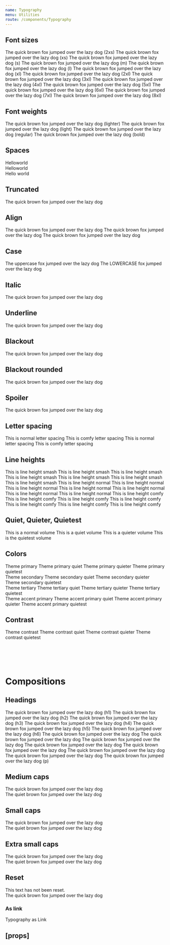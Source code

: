 ```yaml
---
name: Typography
menu: Utilities
route: /components/Typography
---
```



<PageTitle src="components/Typography" title="Typography" />

## Font sizes

<Playground>
  <Rhythm my={1} wrapper="div">
    <Typography size="2xsmall">The quick brown fox jumped over the lazy dog (2xs)</Typography>
  </Rhythm>
  <Rhythm my={1} wrapper="div">
    <Typography size="xsmall">The quick brown fox jumped over the lazy dog (xs)</Typography>
  </Rhythm>
  <Rhythm my={1} wrapper="div">
    <Typography size="small">The quick brown fox jumped over the lazy dog (s)</Typography>
  </Rhythm>
  <Rhythm my={1} wrapper="div">
    <Typography size="medium">The quick brown fox jumped over the lazy dog (m)</Typography>
  </Rhythm>
  <Rhythm my={1} wrapper="div">
    <Typography size="large">The quick brown fox jumped over the lazy dog (l)</Typography>
  </Rhythm>
  <Rhythm my={1} wrapper="div">
    <Typography size="xlarge">The quick brown fox jumped over the lazy dog (xl)</Typography>
  </Rhythm>
  <Rhythm my={1} wrapper="div">
    <Typography size="2xlarge">The quick brown fox jumped over the lazy dog (2xl)</Typography>
  </Rhythm>
  <Rhythm my={1} wrapper="div">
    <Typography size="3xlarge">The quick brown fox jumped over the lazy dog (3xl)</Typography>
  </Rhythm>
  <Rhythm my={1} wrapper="div">
    <Typography size="4xlarge">The quick brown fox jumped over the lazy dog (4xl)</Typography>
  </Rhythm>
  <Rhythm my={1} wrapper="div">
    <Typography size="5xlarge">The quick brown fox jumped over the lazy dog (5xl)</Typography>
  </Rhythm>
  <Rhythm my={1} wrapper="div">
    <Typography size="6xlarge">The quick brown fox jumped over the lazy dog (6xl)</Typography>
  </Rhythm>
  <Rhythm my={1} wrapper="div">
    <Typography size="7xlarge">The quick brown fox jumped over the lazy dog (7xl)</Typography>
  </Rhythm>
  <Rhythm my={1} wrapper="div">
    <Typography size="8xlarge">The quick brown fox jumped over the lazy dog (8xl)</Typography>
  </Rhythm>
</Playground>

## Font weights

<Playground>
  <Rhythm my={1} wrapper="div">
    <Typography size="large" weight="lighter">
      The quick brown fox jumped over the lazy dog (lighter)
    </Typography>
  </Rhythm>
  <Rhythm my={1} wrapper="div">
    <Typography size="large" weight="light">
      The quick brown fox jumped over the lazy dog (light)
    </Typography>
  </Rhythm>
  <Rhythm my={1} wrapper="div">
    <Typography size="large" weight="regular">
      The quick brown fox jumped over the lazy dog (regular)
    </Typography>
  </Rhythm>
  <Rhythm my={1} wrapper="div">
    <Typography size="large" weight="bold">
      The quick brown fox jumped over the lazy dog (bold)
    </Typography>
  </Rhythm>
</Playground>

## Spaces

<Playground>
  <div>
    Hello<Typography variants={['space-before']}>world</Typography>
  </div>
  <div>
    <Typography variants={['space-after']}>Hello</Typography>world
  </div>
  <div>
    <Typography variants={['space-after', 'small-caps']}>Hello</Typography>
    <Typography variants={['space-before', '2xlarge']}>world</Typography>
  </div>
</Playground>

## Truncated

<Playground>
  <Typography as="div" style={{ width: '140px' }} variants="truncated">
    The quick brown fox jumped over the lazy dog
  </Typography>
</Playground>

## Align

<Playground>
  <Typography align="left" as="div">
    The quick brown fox jumped over the lazy dog
  </Typography>
  <Typography align="center" as="div">
    The quick brown fox jumped over the lazy dog
  </Typography>
  <Typography align="right" as="div">
    The quick brown fox jumped over the lazy dog
  </Typography>
</Playground>

## Case

<Playground>
  <Typography as="div" variants="uppercase">
    The uppercase fox jumped over the lazy dog
  </Typography>
  <Typography as="div" variants="lowercase">
    The LOWERCASE fox jumped over the lazy dog
  </Typography>
</Playground>

## Italic

<Playground>
  <Typography variants="italic">The quick brown fox jumped over the lazy dog</Typography>
</Playground>

## Underline

<Playground>
  <Typography variants="underline">The quick brown fox jumped over the lazy dog</Typography>
</Playground>

## Blackout

<Playground>
  <Typography variants="blackout">The quick brown fox jumped over the lazy dog</Typography>
</Playground>

## Blackout rounded

<Playground>
  <Typography variants="blackout-rounded">The quick brown fox jumped over the lazy dog</Typography>
</Playground>

## Spoiler

<Playground>
  <Typography variants="spoiler">The quick brown fox jumped over the lazy dog</Typography>
</Playground>

## Letter spacing

<Playground>
  <Typography as="div">This is normal letter spacing</Typography>
  <Typography as="div" variants="letter-spacing-comfy">
    This is comfy letter spacing
  </Typography>
  <Typography as="div" variants="uppercase">
    This is normal letter spacing
  </Typography>
  <Typography as="div" variants={['letter-spacing-comfy', 'uppercase']}>
    This is comfy letter spacing
  </Typography>
</Playground>

## Line heights

<Playground>
  <Rhythm my={2} style={{ maxWidth: '400px' }}>
    <Typography as="div" variants="line-height-smash">
      This is line height smash This is line height smash This is line height smash This is line height smash This is
      line height smash This is line height smash This is line height smash
    </Typography>
    <Typography as="div" variants="line-height-normal">
      This is line height normal This is line height normal This is line height normal This is line height normal This
      is line height normal This is line height normal This is line height normal
    </Typography>
    <Typography as="div" variants="line-height-comfy">
      This is line height comfy This is line height comfy This is line height comfy This is line height comfy This is
      line height comfy This is line height comfy This is line height comfy
    </Typography>
  </Rhythm>
</Playground>

## Quiet, Quieter, Quietest

<Playground>
  <Typography as="div">This is a normal volume</Typography>
  <Typography as="div" volume="quiet">
    This is a quiet volume
  </Typography>
  <Typography as="div" volume="quieter">
    This is a quieter volume
  </Typography>
  <Typography as="div" volume="quietest">
    This is the quietest volume
  </Typography>
</Playground>

## Colors

<Playground>
  <ThemeWrapper>
    <Typography as="div" color="primary">
      Theme primary
    </Typography>
    <Typography as="div" color="primary" volume="quiet">
      Theme primary quiet
    </Typography>
    <Typography as="div" color="primary" volume="quieter">
      Theme primary quieter
    </Typography>
    <Typography as="div" color="primary" volume="quietest">
      Theme primary quietest
    </Typography>
    <br />
    <Typography as="div" color="secondary">
      Theme secondary
    </Typography>
    <Typography as="div" color="secondary" volume="quiet">
      Theme secondary quiet
    </Typography>
    <Typography as="div" color="secondary" volume="quieter">
      Theme secondary quieter
    </Typography>
    <Typography as="div" color="secondary" volume="quietest">
      Theme secondary quietest
    </Typography>
    <br />
    <Typography as="div" color="tertiary">
      Theme tertiary
    </Typography>
    <Typography as="div" color="tertiary" volume="quiet">
      Theme tertiary quiet
    </Typography>
    <Typography as="div" color="tertiary" volume="quieter">
      Theme tertiary quieter
    </Typography>
    <Typography as="div" color="tertiary" volume="quietest">
      Theme tertiary quietest
    </Typography>
    <br />
    <Typography as="div" color="accent-primary">
      Theme accent primary
    </Typography>
    <Typography as="div" color="accent-primary" volume="quiet">
      Theme accent primary quiet
    </Typography>
    <Typography as="div" color="accent-primary" volume="quieter">
      Theme accent primary quieter
    </Typography>
    <Typography as="div" color="accent-primary" volume="quietest">
      Theme accent primary quietest
    </Typography>
  </ThemeWrapper>
</Playground>

## Contrast

<Playground>
  <ThemeWrapper contrast>
    <Typography as="div" color="contrast">
      Theme contrast
    </Typography>
    <Typography as="div" color="contrast" volume="quiet">
      Theme contrast quiet
    </Typography>
    <Typography as="div" color="contrast" volume="quieter">
      Theme contrast quieter
    </Typography>
    <Typography as="div" color="contrast" volume="quietest">
      Theme contrast quietest
    </Typography>
  </ThemeWrapper>
</Playground>

# <br />

# Compositions

## Headings

<Playground>
  <Rhythm my={2}>
    <Typography heading="h1">The quick brown fox jumped over the lazy dog (h1)</Typography>
    <Typography heading="h2">The quick brown fox jumped over the lazy dog (h2)</Typography>
    <Typography heading="h3">The quick brown fox jumped over the lazy dog (h3)</Typography>
    <Typography heading="h4">The quick brown fox jumped over the lazy dog (h4)</Typography>
    <Typography heading="h5">The quick brown fox jumped over the lazy dog (h5)</Typography>
    <Typography heading="h6">The quick brown fox jumped over the lazy dog (h6)</Typography>
    <Typography heading="p">
      The quick brown fox jumped over the lazy dog The quick brown fox jumped over the lazy dog The quick brown fox
      jumped over the lazy dog The quick brown fox jumped over the lazy dog The quick brown fox jumped over the lazy dog
      The quick brown fox jumped over the lazy dog The quick brown fox jumped over the lazy dog The quick brown fox
      jumped over the lazy dog (p)
    </Typography>
  </Rhythm>
</Playground>

## Medium caps

<Playground>
  <Typography variants={['medium-caps']}>The quick brown fox jumped over the lazy dog</Typography>
</Playground>

<div style="height: 50px" />

<Playground>
  <Typography variants={['medium-caps']} volume="quiet">
    The quiet brown fox jumped over the lazy dog
  </Typography>
</Playground>

## Small caps

<Playground>
  <Typography variants={['small-caps']}>The quick brown fox jumped over the lazy dog</Typography>
</Playground>

<div style="height: 50px" />

<Playground>
  <Typography variants={['small-caps']} volume="quiet">
    The quiet brown fox jumped over the lazy dog
  </Typography>
</Playground>

## Extra small caps

<Playground>
  <Typography variants={['xsmall-caps']}>The quick brown fox jumped over the lazy dog</Typography>
</Playground>

<div style="height: 50px" />

<Playground>
  <Typography variants={['xsmall-caps']} volume="quiet">
    The quiet brown fox jumped over the lazy dog
  </Typography>
</Playground>

## Reset

<Playground>
  <div
    style={{
      fontSize: '14px',
      fontWeight: 'bold',
      fontStyle: 'italic',
      letterSpacing: '1.5px',
      textTransform: 'uppercase',
    }}
  >
    <div>This text has not been reset.</div>
    <Typography variants={['reset']}>The quick brown fox jumped over the lazy dog</Typography>
  </div>
</Playground>

### As link

<Playground>
  <Typography as={Link} href="https://phorkit.org" target="_blank" volume="quiet">
    Typography as Link
  </Typography>
</Playground>

## \[props\]

<Props of={Typography} />
